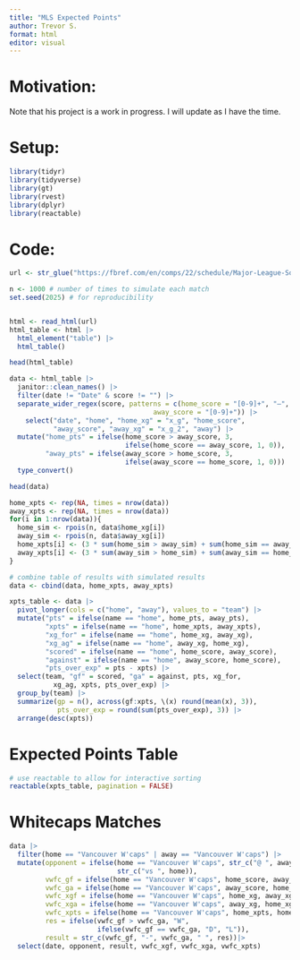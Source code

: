 ```yaml
---
title: "MLS Expected Points"
author: Trevor S.
format: html
editor: visual
---
```


# Motivation:

Note that his project is a work in progress. I will update as I have the time.

# Setup:

```r
library(tidyr)
library(tidyverse)
library(gt)
library(rvest)
library(dplyr)
library(reactable)
```

# Code:

```r
url <- str_glue("https://fbref.com/en/comps/22/schedule/Major-League-Soccer-Scores-and-Fixtures")

n <- 1000 # number of times to simulate each match
set.seed(2025) # for reproducibility


html <- read_html(url)
html_table <- html |> 
  html_element("table") |> 
  html_table() 

head(html_table)

data <- html_table |> 
  janitor::clean_names() |> 
  filter(date != "Date" & score != "") |> 
  separate_wider_regex(score, patterns = c(home_score = "[0-9]+", "–", 
                                    away_score = "[0-9]+")) |>
    select("date", "home", "home_xg" = "x_g", "home_score", 
           "away_score", "away_xg" = "x_g_2", "away") |> 
  mutate("home_pts" = ifelse(home_score > away_score, 3, 
                             ifelse(home_score == away_score, 1, 0)), 
         "away_pts" = ifelse(away_score > home_score, 3, 
                             ifelse(away_score == home_score, 1, 0))) |>
  type_convert()

head(data)

home_xpts <- rep(NA, times = nrow(data))
away_xpts <- rep(NA, times = nrow(data))
for(i in 1:nrow(data)){
  home_sim <- rpois(n, data$home_xg[i])
  away_sim <- rpois(n, data$away_xg[i])
  home_xpts[i] <- (3 * sum(home_sim > away_sim) + sum(home_sim == away_sim))/n
  away_xpts[i] <- (3 * sum(away_sim > home_sim) + sum(away_sim == home_sim))/n
}

# combine table of results with simulated results
data <- cbind(data, home_xpts, away_xpts) 

xpts_table <- data |>
  pivot_longer(cols = c("home", "away"), values_to = "team") |> 
  mutate("pts" = ifelse(name == "home", home_pts, away_pts),
         "xpts" = ifelse(name == "home", home_xpts, away_xpts), 
         "xg_for" = ifelse(name == "home", home_xg, away_xg), 
         "xg_ag" = ifelse(name == "home", away_xg, home_xg), 
         "scored" = ifelse(name == "home", home_score, away_score), 
         "against" = ifelse(name == "home", away_score, home_score), 
         "pts_over_exp" = pts - xpts) |>
  select(team, "gf" = scored, "ga" = against, pts, xg_for, 
           xg_ag, xpts, pts_over_exp) |> 
  group_by(team) |> 
  summarize(gp = n(), across(gf:xpts, \(x) round(mean(x), 3)), 
            pts_over_exp = round(sum(pts_over_exp), 3)) |> 
  arrange(desc(xpts))
```

# Expected Points Table

```r
# use reactable to allow for interactive sorting
reactable(xpts_table, pagination = FALSE)
```

# Whitecaps Matches

```r
data |> 
  filter(home == "Vancouver W'caps" | away == "Vancouver W'caps") |> 
  mutate(opponent = ifelse(home == "Vancouver W'caps", str_c("@ ", away), 
                           str_c("vs ", home)), 
         vwfc_gf = ifelse(home == "Vancouver W'caps", home_score, away_score),
         vwfc_ga = ifelse(home == "Vancouver W'caps", away_score, home_score),
         vwfc_xgf = ifelse(home == "Vancouver W'caps", home_xg, away_xg),
         vwfc_xga = ifelse(home == "Vancouver W'caps", away_xg, home_xg),
         vwfc_xpts = ifelse(home == "Vancouver W'caps", home_xpts, home_xpts),
         res = ifelse(vwfc_gf > vwfc_ga, "W", 
                      ifelse(vwfc_gf == vwfc_ga, "D", "L")), 
         result = str_c(vwfc_gf, "-", vwfc_ga, " ", res))|> 
  select(date, opponent, result, vwfc_xgf, vwfc_xga, vwfc_xpts)
```
